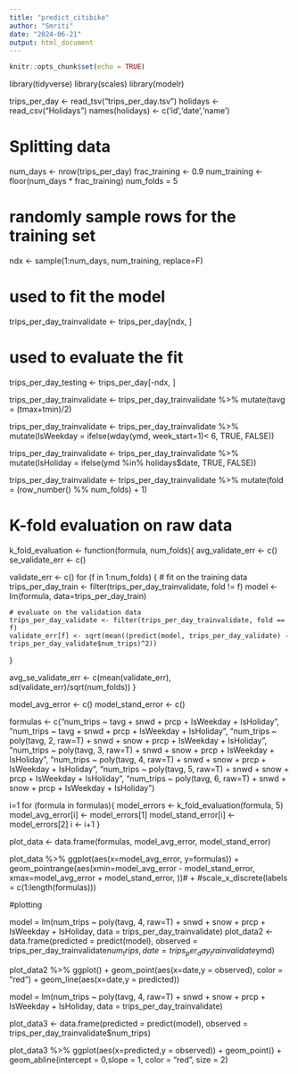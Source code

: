 ---
title: "predict_citibike"
author: "Smriti"
date: "2024-06-21"
output: html_document
---

```{r setup, include=FALSE}
knitr::opts_chunk$set(echo = TRUE)
```
library(tidyverse)
library(scales)
library(modelr)

trips_per_day <- read_tsv("trips_per_day.tsv")
holidays <- read_csv("Holidays")
names(holidays) <- c('id','date','name')

# Splitting data
  num_days <- nrow(trips_per_day)
  frac_training <- 0.9
  num_training <- floor(num_days * frac_training)
  num_folds = 5

# randomly sample rows for the training set
  ndx <- sample(1:num_days, num_training, replace=F)

# used to fit the model
  trips_per_day_trainvalidate <- trips_per_day[ndx, ]

# used to evaluate the fit
  trips_per_day_testing <- trips_per_day[-ndx, ]

trips_per_day_trainvalidate <- 
  trips_per_day_trainvalidate %>%
  mutate(tavg = (tmax+tmin)/2)
 
trips_per_day_trainvalidate <- 
  trips_per_day_trainvalidate %>%
  mutate(IsWeekday = ifelse(wday(ymd, week_start=1)< 6, TRUE, FALSE))
 
trips_per_day_trainvalidate <- 
  trips_per_day_trainvalidate %>%
  mutate(IsHoliday = ifelse(ymd %in% holidays$date, TRUE, FALSE))
 
trips_per_day_trainvalidate <- 
  trips_per_day_trainvalidate %>%
  mutate(fold = (row_number() %% num_folds) + 1)
 
# K-fold evaluation on raw data
k_fold_evaluation <- function(formula, num_folds){
avg_validate_err <- c()
se_validate_err <- c()
 
validate_err <- c()
  for (f in 1:num_folds) {
    # fit on the training data
    trips_per_day_train <- filter(trips_per_day_trainvalidate, fold != f)
    model <- lm(formula, data=trips_per_day_train)
 
    # evaluate on the validation data
    trips_per_day_validate <- filter(trips_per_day_trainvalidate, fold == f)
    validate_err[f] <- sqrt(mean((predict(model, trips_per_day_validate) - trips_per_day_validate$num_trips)^2))
  }
 
avg_se_validate_err <- c(mean(validate_err), sd(validate_err)/sqrt(num_folds))
}

 
model_avg_error <- c()
model_stand_error <- c()
 
formulas <- c("num_trips ~ tavg + snwd + prcp + IsWeekday + IsHoliday", 
              "num_trips ~ tavg + snwd + prcp + IsWeekday + IsHoliday", 
              "num_trips ~ poly(tavg, 2, raw=T) + snwd + snow + prcp + IsWeekday + IsHoliday", 
              "num_trips ~ poly(tavg, 3, raw=T) + snwd + snow + prcp + IsWeekday + IsHoliday", 
              "num_trips ~ poly(tavg, 4, raw=T) + snwd + snow + prcp + IsWeekday + IsHoliday",
              "num_trips ~ poly(tavg, 5, raw=T) + snwd + snow + prcp + IsWeekday + IsHoliday",
              "num_trips ~ poly(tavg, 6, raw=T) + snwd + snow + prcp + IsWeekday + IsHoliday")
 
i=1
for (formula in formulas){
  model_errors <- k_fold_evaluation(formula, 5)
  model_avg_error[i] <- model_errors[1]
  model_stand_error[i] <- model_errors[2]
  i <- i+1
}
 
plot_data <- data.frame(formulas, model_avg_error, model_stand_error)
 
plot_data %>%
  ggplot(aes(x=model_avg_error, y=formulas)) +
  geom_pointrange(aes(xmin=model_avg_error - model_stand_error,
                      xmax=model_avg_error + model_stand_error,
                      ))# +
  #scale_x_discrete(labels = c(1:length(formulas)))
 
 
#plotting

model = lm(num_trips ~ poly(tavg, 4, raw=T) + snwd + snow + prcp + IsWeekday + IsHoliday,
data = trips_per_day_trainvalidate)
plot_data2 <- data.frame(predicted = predict(model), 
observed = trips_per_day_trainvalidate$num_trips, date=trips_per_day_trainvalidate$ymd)

plot_data2 %>% 
  ggplot() + 
  geom_point(aes(x=date,y = observed), color = "red") +
  geom_line(aes(x=date,y = predicted)) 
  


  


model = lm(num_trips ~ poly(tavg, 4, raw=T) + snwd + snow + prcp + IsWeekday + IsHoliday,
data = trips_per_day_trainvalidate)

plot_data3 <- data.frame(predicted = predict(model), observed = trips_per_day_trainvalidate$num_trips)

plot_data3 %>% 
  ggplot(aes(x=predicted,y = observed)) +
  geom_point() +
  geom_abline(intercept = 0,slope = 1, color = "red", size = 2)
  
  

 
 